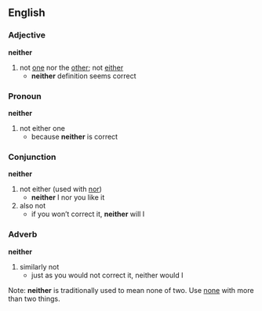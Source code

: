 ==English==
===Adjective===
'''neither'''
# not [[one]] nor the [[other]]; not [[either]]
#* '''neither''' definition seems correct
===Pronoun===
'''neither'''
# not either one
#* because '''neither''' is correct
===Conjunction===
'''neither'''
# not either (used with [[nor]])
#* '''neither''' I nor you like it
# also not
#* if you won’t correct it, '''neither''' will I
===Adverb===
'''neither'''
# similarly not
#* just as you would not correct it, neither would I

Note: '''neither''' is traditionally used to mean none of two. Use [[none]] with more than two things.